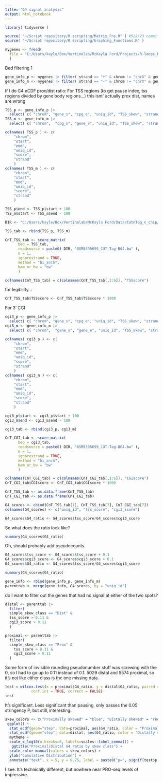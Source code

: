 ```yaml
---
title: "G4 signal analysis"
output: html_notebook
---
```


```r
library( tidyverse )
```

```r
source( "~/Script repository/R scripting/Matrix_Fns.R" ) #5/2/23 commit at my github https://github.com/McK-Ford/Script-repository/blob/main/R%20scripting/Matrix.R
source( "~/Script repository/R scripting/Graphing_Functions.R" )
```


```r
mygenes <- fread( 
  file = "C:/Users/kayle/Box/Vertinolab/McKayla Ford/Projects/R-loops_Pausing/Sequence_based_analysis/Classing_by_Skew/beds/skew_classed_refseq_wheader.txt"
  )
```

Bed filtering 1
```r
gene_info_p <- mygenes |> filter( strand == "+" & chrom != "chrX" & gene_l > 150 )
gene_info_m <- mygenes |> filter( strand == "-" & chrom != "chrX" & gene_l > 150 )
```


If I do G4 eCDF prox/dist ratio:
For TSS regions (to get pause index, tss regions divided by gene body regions...)
this isnt' actually prox dist, names are wrong
```r
TSS_p <- gene_info_p |>
  select( c( "chrom", "gene_s", "cpg_e", "uniq_id", "TSS_skew", "strand" ) )
TSS_m <- gene_info_m |>
  select( c( "chrom",  "cpg_s", "gene_e", "uniq_id", "TSS_skew", "strand" ) )

colnames( TSS_p ) <- c(
    "chrom",
    "start",
    "end",
    "uniq_id",
    "score",
    "strand"
    )
colnames( TSS_m ) <- c(
    "chrom",
    "start",
    "end",
    "uniq_id",
    "score",
    "strand"
    )
```

```r
TSS_p$end <- TSS_p$start + 100
TSS_m$start <- TSS_m$end - 100
```

```r
DIR <- "C:/Users/kayle/Box/Vertinolab/McKayla Ford/Data/CutnTag_n_chip/PublicData/GSE178688_Lyu_2021_HEK293T_G4_CnTandChIPseq/"
```


```r
TSS_tab <- rbind(TSS_p, TSS_m)

CnT_TSS_tab <- score_matrix(
      bed = TSS_tab,
      readsource = paste0( DIR, "GSM5395699_CUT-Tag-BG4.bw" ),
      n = 1,
      ignorestrand = TRUE,
      method = "bi_anch",
      bam_or_bw = "bw"
      )
```

```r
colnames(CnT_TSS_tab) = c(colnames(CnT_TSS_tab[,1:6]), "TSSscore")
```

for legibility...
```r
CnT_TSS_tab$TSSscore <- CnT_TSS_tab$TSSscore * 1000
```

For 3' CGI
```r
cgi3_p <- gene_info_p |>
  select( c( "chrom", "gene_s", "cpg_e", "uniq_id", "TSS_skew", "strand" ) )
cgi3_m <- gene_info_m |>
  select( c( "chrom",  "gene_s", "gene_e", "uniq_id", "TSS_skew", "strand" ) )

colnames( cgi3_p ) <- c(
    "chrom",
    "start",
    "end",
    "uniq_id",
    "score",
    "strand"
    )
colnames( cgi3_m ) <- c(
    "chrom",
    "start",
    "end",
    "uniq_id",
    "score",
    "strand"
    )

cgi3_p$start <- cgi3_p$start + 100
cgi3_m$end <- cgi3_m$end - 100

cgi3_tab <- rbind(cgi3_p, cgi3_m)
```

```r
CnT_CGI_tab <- score_matrix(
      bed = cgi3_tab,
      readsource = paste0( DIR, "GSM5395699_CUT-Tag-BG4.bw" ),
      n = 1,
      ignorestrand = TRUE,
      method = "bi_anch",
      bam_or_bw = "bw"
      )
```

```r
colnames(CnT_CGI_tab) = c(colnames(CnT_CGI_tab[,1:6]), "CGIscore")
CnT_CGI_tab$CGIscore <- CnT_CGI_tab$CGIscore * 1000
```

```r
CnT_TSS_tab <- as.data.frame(CnT_TSS_tab)
CnT_CGI_tab <- as.data.frame(CnT_CGI_tab)

G4_scores <- cbind(CnT_TSS_tab[1], CnT_TSS_tab[7], CnT_CGI_tab[7])
colnames(G4_scores) <- c("uniq_id", "tss_score", "cgi3_score")
```

```r
G4_scores$G4_ratio <- G4_scores$tss_score/G4_scores$cgi3_score
```

So what does the ratio look like?

```r
summary(G4_scores$G4_ratio)
```
Oh, should probably add pseudocounts.
```r
G4_scores$tss_score <- G4_scores$tss_score + 0.1
G4_scores$cgi3_score <- G4_scores$cgi3_score + 0.1
G4_scores$G4_ratio <- G4_scores$tss_score/G4_scores$cgi3_score
```

```r
summary(G4_scores$G4_ratio)
```

```r
gene_info <- rbind(gene_info_p, gene_info_m)
parenttab <- merge(gene_info, G4_scores, by = "uniq_id")
```

do I want to filter out the genes that had no signal at either of the two spots?

```r
distal <- parenttab |>
  filter(
  simple_skew_class == "Dist" &
  tss_score > 0.11 &
  cgi3_score > 0.11 
  ) 

proximal <- parenttab |>
  filter(
  simple_skew_class == "Prox" &
    tss_score > 0.11 &
    cgi3_score > 0.11 
  ) 
```

Some form of invisible rounding pseudonumber stuff was screwing with the 0, so I had to go up to 0.11 instead of 0.1. 5029 distal and 5574 proximal, so it's not like either class is the one missing data.

```r
test = wilcox.test(x = proximal$G4_ratio, y = distal$G4_ratio, paired = FALSE,
            conf.int = TRUE, correct = FALSE)
test
```
It's significant. Less significant than pausing, only passes the 0.05 stringency P, but still, interesting.

```r
skew_colors <- c("Proximally skewed" = "blue", "Distally skewed" = "red")
 ggplot() +
  stat_ecdf(geom="step", data=proximal, aes(G4_ratio, color = "Proximally skewed")) +
  stat_ecdf(geom="step", data=distal, aes(G4_ratio, color = "Distally skewed")) +
  mytheme +
  scale_x_log10(n.breaks=6, labels=scales::label_comma()) +
   ggtitle("Proximal/Distal G4 ratio by skew class") +
  scale_color_manual(values = skew_colors) +
  ylab("Cumulative Distribution") +
  annotate("text", x = 5, y = 0.75, label = paste0("p=", signif(test$p.value, digits = 4)))
```
I see. It's technically different, but nowhere near PRO-seq levels of impressive.
